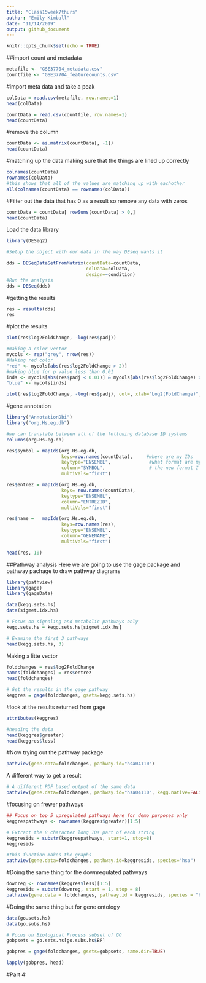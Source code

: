 ---
title: "Class15week7thurs"
author: "Emily Kimball"
date: "11/14/2019"
output: github_document
---

```{r setup, include=FALSE}
knitr::opts_chunk$set(echo = TRUE)
```

##import count and metadata 
```{r}
metafile <- "GSE37704_metadata.csv"
countfile <- "GSE37704_featurecounts.csv"
```
#import meta data and take a peak
```{r}
colData = read.csv(metafile, row.names=1)
head(colData)

countData = read.csv(countfile, row.names=1)
head(countData)
```
#remove the column 
```{r}
countData <- as.matrix(countData[, -1])
head(countData)
```
#matching up the data making sure that the things are lined up correctly
```{r}
colnames(countData)
rownames(colData)
#this shows that all of the values are matching up with eachother
all(colnames(countData) == rownames(colData))
```

#Filter out the data that has 0 as a result so remove any data with zeros 
```{r}

countData = countData[ rowSums(countData) > 0,]
head(countData)


```
Load the data library 
```{r}
library(DESeq2)
```

```{r}
#Setup the object with our data in the way DEseq wants it 

dds = DESeqDataSetFromMatrix(countData=countData,
                             colData=colData,
                             design=~condition)
#Run the analysis 
dds = DESeq(dds)
```
#getting the results 
```{r}
res = results(dds)
res
```
#plot the results 
```{r}
plot(res$log2FoldChange, -log(res$padj))

#making a color vector 
mycols <- rep("grey", nrow(res))
#Making red color 
"red" <- mycols[abs(res$log2FoldChange > 2)]
#making blue for p value less than 0.01 
inds <- mycols[abs(res$padj < 0.01)] & mycols[abs(res$log2FoldChange) > 2]
"blue" <- mycols[inds]

plot(res$log2FoldChange, -log(res$padj), col=, xlab="Log2(FoldChange)", ylab="-Log(P-value)" ))

```
#gene annotation 
```{r}
library("AnnotationDbi")
library("org.Hs.eg.db")

#we can translate between all of the following database ID systems 
columns(org.Hs.eg.db)

res$symbol = mapIds(org.Hs.eg.db,
                    keys=row.names(countData),     #where are my IDs
                    keytype="ENSEMBL",              #what format are my IDs
                    column="SYMBOL",                # the new format I want 
                    multiVals="first")

res$entrez = mapIds(org.Hs.eg.db,
                    keys= row.names(countData),
                    keytype="ENSEMBL",
                    column="ENTREZID",
                    multiVals="first")

res$name =   mapIds(org.Hs.eg.db,
                    keys=row.names(res),
                    keytype="ENSEMBL",
                    column="GENENAME",
                    multiVals="first")

head(res, 10)
```
##Pathway analysis
Here we are going to use the gage package and pathway pachage to draw pathway diagrams 
```{r}
library(pathview)
library(gage)
library(gageData)

data(kegg.sets.hs)
data(sigmet.idx.hs)

# Focus on signaling and metabolic pathways only
kegg.sets.hs = kegg.sets.hs[sigmet.idx.hs]

# Examine the first 3 pathways
head(kegg.sets.hs, 3)
```
Making a litte vector
```{r}
foldchanges = res$log2FoldChange
names(foldchanges) = res$entrez
head(foldchanges)

# Get the results in the gage pathway
keggres = gage(foldchanges, gsets=kegg.sets.hs)
```
#look at the results returned from gage

```{r}
attributes(keggres)

#heading the data 
head(keggres$greater)
head(keggres$less)
```

#Now trying out the pathway package 
```{r}
pathview(gene.data=foldchanges, pathway.id="hsa04110")
```
A different way to get a result 
```{r}
# A different PDF based output of the same data
pathview(gene.data=foldchanges, pathway.id="hsa04110", kegg.native=FALSE)
```
#focusing on frewer pathways 
```{r}
## Focus on top 5 upregulated pathways here for demo purposes only
keggrespathways <- rownames(keggres$greater)[1:5]

# Extract the 8 character long IDs part of each string
keggresids = substr(keggrespathways, start=1, stop=8)
keggresids

#this function makes the graphs 
pathview(gene.data=foldchanges, pathway.id=keggresids, species="hsa")
```
#Doing the same thing for the downregulated pathways 
```{r}
downreg <- rownames(keggres$less)[1:5]
keggresids = substr(downreg, start = 1, stop = 8)
pathview(gene.data = foldchanges, pathway.id = keggresids, species = "hsa")
```

#Doing the same thing but for gene ontology 
```{r}
data(go.sets.hs)
data(go.subs.hs)

# Focus on Biological Process subset of GO
gobpsets = go.sets.hs[go.subs.hs$BP]

gobpres = gage(foldchanges, gsets=gobpsets, same.dir=TRUE)

lapply(gobpres, head)
```

#Part 4:
















